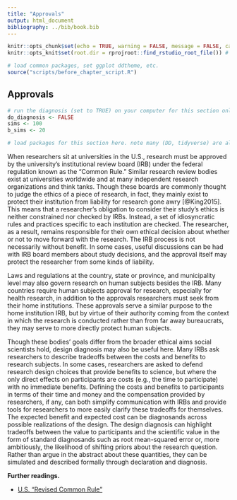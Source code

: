 ```yaml
---
title: "Approvals"
output: html_document
bibliography: ../bib/book.bib 
---
```


<!-- note do_bookdown is set in index.rmd, so we know if you're running just this .Rmd or compiling the book-->
```r
knitr::opts_chunk$set(echo = TRUE, warning = FALSE, message = FALSE, cache = FALSE)
knitr::opts_knit$set(root.dir = rprojroot::find_rstudio_root_file()) # files are all relative to RStudio project home
```

```r
# load common packages, set ggplot ddtheme, etc.
source("scripts/before_chapter_script.R")
```

<!-- start post here, do not edit above -->

## Approvals

<!-- make sure to rename the section title below -->

```r
# run the diagnosis (set to TRUE) on your computer for this section only before pushing to Github. no diagnosis will ever take place on github.
do_diagnosis <- FALSE
sims <- 100
b_sims <- 20
```

```r
# load packages for this section here. note many (DD, tidyverse) are already available, see scripts/package-list.R
```

When researchers sit at universities in the U.S., research must be approved by the university's institutional review board (IRB) under the federal regulation known as the "Common Rule." Similar research review bodies exist at universities worldwide and at many independent research organizations and think tanks. Though these boards are commonly thought to judge the ethics of a piece of research, in fact, they mainly exist to protect their institution from liability for research gone awry [@King2015]. This means that a researcher's obligation to consider their study's ethics is neither constrained nor checked by IRBs. Instead, a set of idiosyncratic rules and practices specific to each institution are checked. The researcher, as a result, remains responsible for their own ethical decision about whether or not to move forward with the research. The IRB process is not necessarily without benefit. In some cases, useful discussions can be had with IRB board members about study decisions, and the approval itself may protect the researcher from some kinds of liability. 

Laws and regulations at the country, state or province, and municipality level may also govern research on human subjects besides the IRB. Many countries require human subjects approval for research, especially for health research, in addition to the approvals researchers must seek from their home institutions. These approvals serve a similar purpose to the home institution IRB, but by virtue of their authority coming from the context in which the research is conducted rather than from far away bureaucrats, they may serve to more directly protect human subjects.

Though these bodies' goals differ from the broader ethical aims social scientists hold, design diagnosis may also be useful here. Many IRBs ask researchers to describe tradeoffs between the costs and benefits to research subjects. In some cases, researchers are asked to defend research design choices that provide benefits to science, but where the only direct effects on participants are costs (e.g., the time to participate) with no immediate benefits. Defining the costs and benefits to participants in terms of their time and money and the compensation provided by researchers, if any, can both simplify communication with IRBs and provide tools for researchers to more easily clarify these tradeoffs for themselves. The expected benefit and expected cost can be diagnosands across possible realizations of the design. The design diagnosis can highlight tradeoffs between the value to participants and the scientific value in the form of standard diagnosands such as root mean-squared error or, more ambitiously, the likelihood of shifting priors about the research question. Rather than argue in the abstract about these quantities, they can be simulated and described formally through declaration and diagnosis.

**Further readings.**

- [U.S. "Revised Common Rule"](https://www.hhs.gov/ohrp/regulations-and-policy/regulations/finalized-revisions-common-rule/index.html)

<!-- Local research approval -->

<!-- Partner approval  -->


<!-- - IRB approval (purpose is to protect the university from liability) - Gary and Melissa's paper -->
<!-- - IRB approval at your institution and with others -->
<!-- - IRB in context where you are working - country IRBs, what to do if there is not a country IRB -->
<!-- - research clearances -->


<!-- - history: belmont report. tuskegee experiment. stanford prison experiment.  -->
<!-- - laws and IRBs: revised common rule, paper on IRBs -->
<!-- - guidelines from econ, poli sci, soc, psych. -->

